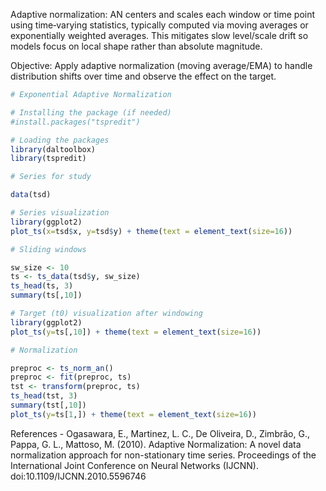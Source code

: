 Adaptive normalization: AN centers and scales each window or time point using time‑varying statistics, typically computed via moving averages or exponentially weighted averages. This mitigates slow level/scale drift so models focus on local shape rather than absolute magnitude.

Objective: Apply adaptive normalization (moving average/EMA) to handle distribution shifts over time and observe the effect on the target.


```r
# Exponential Adaptive Normalization

# Installing the package (if needed)
#install.packages("tspredit")
```

```r
# Loading the packages
library(daltoolbox)
library(tspredit) 
```


```r
# Series for study

data(tsd)
```

```r
# Series visualization
library(ggplot2)
plot_ts(x=tsd$x, y=tsd$y) + theme(text = element_text(size=16))
```

```r
# Sliding windows

sw_size <- 10
ts <- ts_data(tsd$y, sw_size)
ts_head(ts, 3)
summary(ts[,10])
```

```r
# Target (t0) visualization after windowing
library(ggplot2)
plot_ts(y=ts[,10]) + theme(text = element_text(size=16))
```

```r
# Normalization

preproc <- ts_norm_an()
preproc <- fit(preproc, ts)
tst <- transform(preproc, ts)
ts_head(tst, 3)
summary(tst[,10])
plot_ts(y=ts[1,]) + theme(text = element_text(size=16))
```

References
- Ogasawara, E., Martinez, L. C., De Oliveira, D., Zimbrão, G., Pappa, G. L., Mattoso, M. (2010).
Adaptive Normalization: A novel data normalization approach for non-stationary time series.
Proceedings of the International Joint Conference on Neural Networks (IJCNN).
doi:10.1109/IJCNN.2010.5596746
